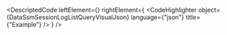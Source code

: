 
<DescriptedCode
  leftElement={<DataSsmSessionLogListQueryDesc />}
  rightElement={
    <CodeHighlighter
      object={DataSsmSessionLogListQueryVisualJson}
      language={"json"}
      title={"Example"}
    />
  }
/>
